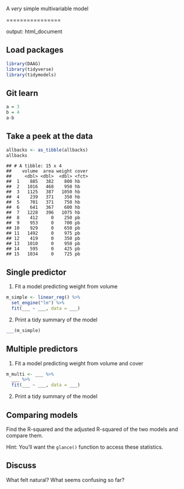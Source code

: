 A *very* simple multivariable model

================

output: html_document

## Load packages

``` r
library(DAAG)
library(tidyverse)
library(tidymodels)
```

## Git learn

``` r
a = 3
b = 4
a-b
```

## Take a peek at the data

``` r
allbacks <- as_tibble(allbacks)
allbacks
```

    ## # A tibble: 15 x 4
    ##    volume  area weight cover
    ##     <dbl> <dbl>  <dbl> <fct>
    ##  1    885   382    800 hb   
    ##  2   1016   468    950 hb   
    ##  3   1125   387   1050 hb   
    ##  4    239   371    350 hb   
    ##  5    701   371    750 hb   
    ##  6    641   367    600 hb   
    ##  7   1228   396   1075 hb   
    ##  8    412     0    250 pb   
    ##  9    953     0    700 pb   
    ## 10    929     0    650 pb   
    ## 11   1492     0    975 pb   
    ## 12    419     0    350 pb   
    ## 13   1010     0    950 pb   
    ## 14    595     0    425 pb   
    ## 15   1034     0    725 pb

## Single predictor

1.  Fit a model predicting weight from volume

``` r
m_simple <- linear_reg() %>%
  set_engine("lm") %>%
  fit(___ ~ ___, data = ___)
```

2.  Print a tidy summary of the model

``` r
___(m_simple)
```

## Multiple predictors

1.  Fit a model predicting weight from volume and cover

``` r
m_multi <- ___ %>%
  ___ %>%
  fit(___ ~ ___, data = ___)
```

2.  Print a tidy summary of the model

## Comparing models

Find the R-squared and the adjusted R-squared of the two models and
compare them.

Hint: You’ll want the `glance()` function to access these statistics.

## Discuss

What felt natural? What seems confusing so far?
